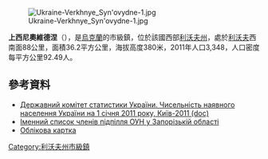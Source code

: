 {{No footnotes|time=2015-09-16T07:05:20+00:00}}

{{coord|49|5|57|N|23|35|0|E|scale:30000|display=title}}

[[Image:Ukraine-Verkhnye_Syn'ovydne-1.jpg|right]]

'''上西尼奧維德涅'''（{{lang-uk|Верхнє Синьовидне}}），是[[烏克蘭|烏克蘭]]的市級鎮，位於該國西部[[利沃夫州|利沃夫州]]，處於[[利沃夫|利沃夫]]西南面88公里，面積36.2平方公里，海拔高度380米，2011年人口3,348，人口密度每平方公里92.49人。

==參考資料==
*[https://web.archive.org/web/20121010205321/http://stat6.stat.lviv.ua/PXWEB2007/ukr/publ/2011/chnas.zip Державний комітет статистики України. Чисельність наявного населення України на 1 січня 2011 року, Київ-2011 (doc)]
* [http://www.forum.vosvoboda.info/viewtopic_8455.php?sid=3adacdf0b37462451043a32c428be1e8 Іменний список членів підпілля ОУН у Запорізькій області] {{Wayback|url=http://www.forum.vosvoboda.info/viewtopic_8455.php?sid=3adacdf0b37462451043a32c428be1e8 |date=20180912124539 }}
* [http://gska2.rada.gov.ua/pls/z7502/A005?rdat1=06.07.2008&rf7571=20888 Облікова картка]{{dead link|date=2017年11月 |bot=InternetArchiveBot |fix-attempted=yes }}

{{DEFAULTSORT:Верхнє Синьовидне}}
[[Category:利沃夫州市級鎮|Category:利沃夫州市級鎮]]


{{Lviv-geo-stub}}